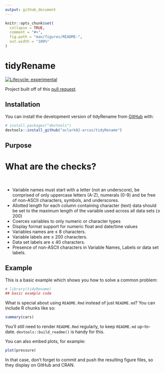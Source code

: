 ```yaml
---
output: github_document
---
```


<!-- README.md is generated from README.Rmd. Please edit that file -->

```r
knitr::opts_chunk$set(
  collapse = TRUE,
  comment = "#>",
  fig.path = "man/figures/README-",
  out.width = "100%"
)
```

# tidyRename

<!-- badges: start -->
  [![Lifecycle: experimental](https://img.shields.io/badge/lifecycle-experimental-orange.svg)](https://lifecycle.r-lib.org/articles/stages.html#experimental)
  <!-- badges: end -->

Project built off of this [pull request](https://github.com/atorus-research/xportr/pull/11/files).

## Installation

You can install the development version of tidyRename from [GitHub](https://github.com/) with:

``` r
# install.packages("devtools")
devtools::install_github("aclark02-arcus/tidyRename")
```

## Purpose

# What are the checks?

<br>

- Variable names must start with a letter (not an underscore), be comprised of only uppercase letters (A-Z), numerals (0-9) and be free of non-ASCII characters, symbols, and underscores.
- Allotted length for each column containing character (text) data
should be set to the maximum length of the variable used across all
data sets (≤ 200)
- Coerces variables to only numeric or character types
- Display format support for numeric float and date/time values
- Variables names are ≤ 8 characters.
- Variable labels are ≤ 200 characters. 
- Data set labels are ≤ 40 characters.
- Presence of non-ASCII characters in Variable Names, Labels or data set labels.

## Example

This is a basic example which shows you how to solve a common problem:

```r
# library(tidyRename)
## basic example code
```

What is special about using `README.Rmd` instead of just `README.md`? You can include R chunks like so:

```r
summary(cars)
```

You'll still need to render `README.Rmd` regularly, to keep `README.md` up-to-date. `devtools::build_readme()` is handy for this.

You can also embed plots, for example:

```r
plot(pressure)
```

In that case, don't forget to commit and push the resulting figure files, so they display on GitHub and CRAN.

